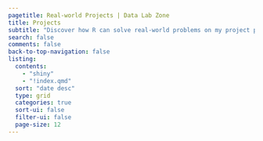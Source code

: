 ```yaml
---
pagetitle: Real-world Projects | Data Lab Zone
title: Projects
subtitle: "Discover how R can solve real-world problems on my project page, where I showcase practical applications of this powerful tool."
search: false
comments: false
back-to-top-navigation: false
listing:
  contents:
    - "shiny"
    - "!index.qmd"
  sort: "date desc"
  type: grid
  categories: true
  sort-ui: false
  filter-ui: false
  page-size: 12
---
```

